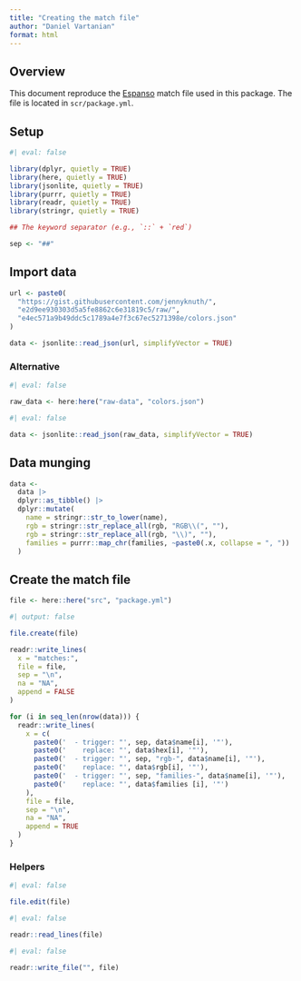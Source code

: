 ```yaml
---
title: "Creating the match file"
author: "Daniel Vartanian"
format: html
---
```


## Overview

This document reproduce the [Espanso](https://espanso.org) match file used in this package. The file is located in `scr/package.yml`.

## Setup

```r
#| eval: false

library(dplyr, quietly = TRUE)
library(here, quietly = TRUE)
library(jsonlite, quietly = TRUE)
library(purrr, quietly = TRUE)
library(readr, quietly = TRUE)
library(stringr, quietly = TRUE)
```

```r
## The keyword separator (e.g., `::` + `red`)

sep <- "##"
```

## Import data

```r
url <- paste0(
  "https://gist.githubusercontent.com/jennyknuth/",
  "e2d9ee930303d5a5fe8862c6e31819c5/raw/",
  "e4ec571a9b49ddc5c1789a4e7f3c67ec5271398e/colors.json"
)
```

```r
data <- jsonlite::read_json(url, simplifyVector = TRUE)
```

### Alternative

```r
#| eval: false

raw_data <- here:here("raw-data", "colors.json")
```

```r
#| eval: false

data <- jsonlite::read_json(raw_data, simplifyVector = TRUE)
```

## Data munging

```r
data <- 
  data |>
  dplyr::as_tibble() |>
  dplyr::mutate(
    name = stringr::str_to_lower(name),
    rgb = stringr::str_replace_all(rgb, "RGB\\(", ""),
    rgb = stringr::str_replace_all(rgb, "\\)", ""),
    families = purrr::map_chr(families, ~paste0(.x, collapse = ", "))
  )
```

## Create the match file

```r
file <- here::here("src", "package.yml")
```

```r
#| output: false

file.create(file)
```

```r
readr::write_lines(
  x = "matches:",
  file = file,
  sep = "\n",
  na = "NA",
  append = FALSE
)
```

```r
for (i in seq_len(nrow(data))) {
  readr::write_lines(
    x = c(
      paste0('  - trigger: "', sep, data$name[i], '"'),
      paste0('    replace: "', data$hex[i], '"'),
      paste0('  - trigger: "', sep, "rgb-", data$name[i], '"'),
      paste0('    replace: "', data$rgb[i], '"'),
      paste0('  - trigger: "', sep, "families-", data$name[i], '"'),
      paste0('    replace: "', data$families [i], '"')
    ),
    file = file,
    sep = "\n",
    na = "NA",
    append = TRUE
  )
}
```

### Helpers

```r
#| eval: false

file.edit(file)
```

```r
#| eval: false

readr::read_lines(file)
```

```r
#| eval: false

readr::write_file("", file)
```

